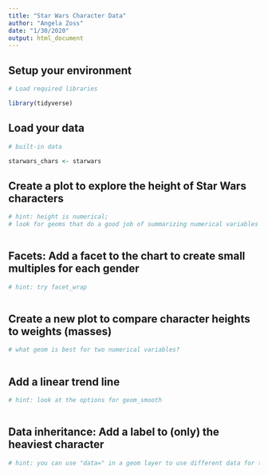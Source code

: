 ```yaml
---
title: "Star Wars Character Data"
author: "Angela Zoss"
date: "1/30/2020"
output: html_document
---
```


## Setup your environment

```r

# Load required libraries

library(tidyverse)

```

## Load your data

```r

# built-in data

starwars_chars <- starwars

```

## Create a plot to explore the height of Star Wars characters

```r

# hint: height is numerical; 
# look for geoms that do a good job of summarizing numerical variables



```

## Facets: Add a facet to the chart to create small multiples for each gender

```r

# hint: try facet_wrap



```

## Create a new plot to compare character heights to weights (masses)

```r

# what geom is best for two numerical variables?



```

## Add a linear trend line

```r

# hint: look at the options for geom_smooth



```


## Data inheritance: Add a label to (only) the heaviest character

```r

# hint: you can use "data=" in a geom layer to use different data for that layer 



```

